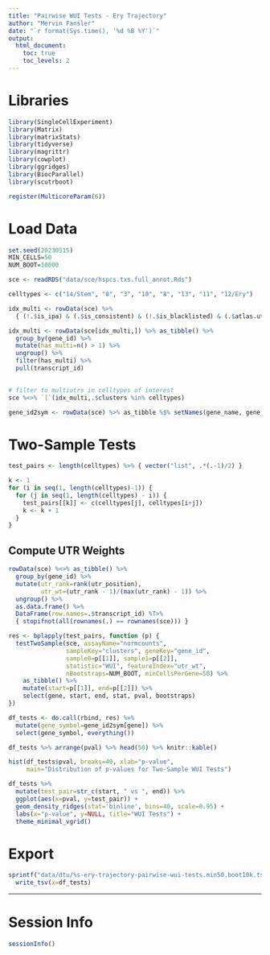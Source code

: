 ```yaml
---
title: "Pairwise WUI Tests - Ery Trajectory"
author: "Mervin Fansler"
date: "`r format(Sys.time(), '%d %B %Y')`"
output: 
  html_document:
    toc: true
    toc_levels: 2
---
```


# Libraries
```r
library(SingleCellExperiment)
library(Matrix)
library(matrixStats)
library(tidyverse)
library(magrittr)
library(cowplot)
library(ggridges)
library(BiocParallel)
library(scutrboot)

register(MulticoreParam(6))
```

# Load Data
```r
set.seed(20230515)
MIN_CELLS=50
NUM_BOOT=10000

sce <- readRDS("data/sce/hspcs.txs.full_annot.Rds")

celltypes <- c("14/Stem", "0", "3", "10", "8", "13", "11", "12/Ery")

idx_multi <- rowData(sce) %>%
  { (!.$is_ipa) & (.$is_consistent) & (!.$is_blacklisted) & (.$atlas.utr_type == 'multi') & (.$atlas.ncelltypes_utr > 0) }

idx_multi <- rowData(sce[idx_multi,]) %>% as_tibble() %>%
  group_by(gene_id) %>%
  mutate(has_multi=n() > 1) %>%
  ungroup() %>%
  filter(has_multi) %>%
  pull(transcript_id)
  

# filter to multiutrs in celltypes of interest
sce %<>% `[`(idx_multi,.$clusters %in% celltypes)

gene_id2sym <- rowData(sce) %>% as_tibble %$% setNames(gene_name, gene_id)
```

# Two-Sample Tests
```r
test_pairs <- length(celltypes) %>% { vector("list", .*(.-1)/2) }

k <- 1
for (i in seq(1, length(celltypes)-1)) {
  for (j in seq(1, length(celltypes) - i)) {
    test_pairs[[k]] <- c(celltypes[j], celltypes[i+j])
    k <- k + 1
  }
}
```

## Compute UTR Weights
```r
rowData(sce) %<>% as_tibble() %>%
  group_by(gene_id) %>%
  mutate(utr_rank=rank(utr_position),
         utr_wt=(utr_rank - 1)/(max(utr_rank) - 1)) %>%
  ungroup() %>%
  as.data.frame() %>%
  DataFrame(row.names=.$transcript_id) %T>%
  { stopifnot(all(rownames(.) == rownames(sce))) }
```


```r
res <- bplapply(test_pairs, function (p) {
  testTwoSample(sce, assayName="normcounts",
                sampleKey="clusters", geneKey="gene_id",
                sample0=p[[1]], sample1=p[[2]], 
                statistic="WUI", featureIndex="utr_wt",
                nBootstraps=NUM_BOOT, minCellsPerGene=50) %>%
    as_tibble() %>%
    mutate(start=p[[1]], end=p[[2]]) %>%
    select(gene, start, end, stat, pval, bootstraps)
})

df_tests <- do.call(rbind, res) %>%
  mutate(gene_symbol=gene_id2sym[gene]) %>%
  select(gene_symbol, everything())

df_tests %>% arrange(pval) %>% head(50) %>% knitr::kable()
```

```r
hist(df_tests$pval, breaks=40, xlab="p-value",
     main="Distribution of p-values for Two-Sample WUI Tests")
```


```r
df_tests %>%
  mutate(test_pair=str_c(start, " vs ", end)) %>%
  ggplot(aes(x=pval, y=test_pair)) +
  geom_density_ridges(stat='binline', bins=40, scale=0.95) +
  labs(x="p-value", y=NULL, title="WUI Tests") +
  theme_minimal_vgrid()
```

# Export
```r
sprintf("data/dtu/%s-ery-trajectory-pairwise-wui-tests.min50.boot10k.tsv.gz", format(Sys.time(), '%Y%m%d')) %>%
  write_tsv(x=df_tests)
```

---

# Session Info

```r
sessionInfo()
```
